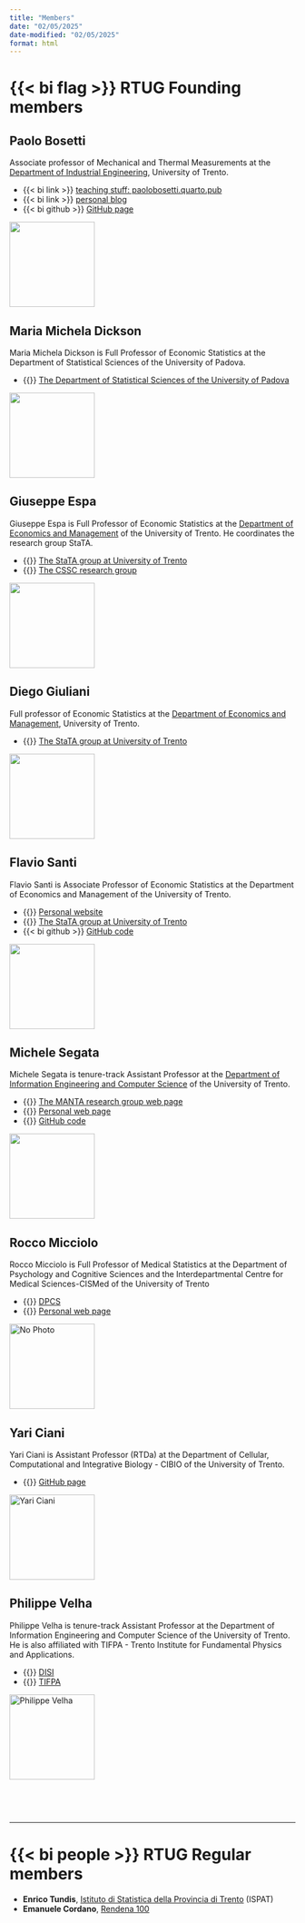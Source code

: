 ```yaml
---
title: "Members"
date: "02/05/2025"
date-modified: "02/05/2025"
format: html
---
```


# {{< bi flag >}} RTUG Founding members

## Paolo Bosetti
:::{layout="[80,20]"}
:::{#first-column}
Associate professor of Mechanical and Thermal Measurements at the [Department of Industrial Engineering](https://unitn.it/dii){target=_blank}, University of Trento. 

:::{.links-list}
* {{< bi link >}} [teaching stuff: paolobosetti.quarto.pub](https://paolobosetti.quarto.pub){target=_blank}
* {{< bi link >}} [personal blog](https://paolobosetti.quarto.pub/blog){target=_blank}
* {{< bi github >}} [GitHub page](https://github.com/pbosetti){target=_blank}
:::
:::

::: {#second-column}
![](images/PBBW.jpg){width=150 class=rounded-corners}
:::
:::

## Maria Michela Dickson
:::{layout="[80,20]"}
:::{#first-column}
Maria Michela Dickson is Full Professor of Economic Statistics at the Department of Statistical Sciences of the University of Padova.

:::{.links-list}
* {{<bi link>}} [The Department of Statistical Sciences of the University of Padova](https://www.stat.unipd.it){target="_blank"}
:::
:::

:::{#second-column}
![](images/Dickson.jpg){width=150 class=rounded-corners}
:::
:::

## Giuseppe Espa
:::{layout="[80,20]"}
:::{#first-column}
Giuseppe Espa is Full Professor of Economic Statistics at the [Department of Economics and Management](https://www.economia.unitn.it){target="_blank"} of the University of Trento. He coordinates the research group StaTA.

:::{.links-list}
* {{<bi link>}} [The StaTA group at University of Trento](http://statagroup.economia.unitn.it/){target="_blank"} 
* {{<bi link>}} [The CSSC research group](https://cssc.unitn.it/){target="_blank"}
:::
:::

:::{#second-column}
![](images/Espa.jpg){width=150 class=rounded-corners}
:::
:::

## Diego Giuliani
:::{layout="[80,20]"}
:::{#first-colum
Full professor of Economic Statistics at the [Department of Economics and Management](https://www.economia.unitn.it){target="_blank"}, University of Trento.

:::{.links-list}
* {{<bi link>}} [The StaTA group at University of Trento](http://statagroup.economia.unitn.it/){target="_blank"} 
:::
:::

:::{#second-column}
![](images/Foto_Giuliani_Diego.jpg){width=150 class=rounded-corners}
:::
:::



## Flavio Santi
:::{layout="[80,20]"}
:::{#first-column}
Flavio Santi is Associate Professor of Economic Statistics at the Department of Economics and Management of the University of Trento.

:::{.links-list}
* {{<bi link>}} [Personal website](https://www.flaviosanti.it){target="_blank"}
* {{<bi link>}} [The StaTA group at University of Trento](http://statagroup.economia.unitn.it/){target="_blank"}
* {{< bi github >}} [GitHub code](https://github.com/f-santi){target=_blank}
:::
:::

:::{#second-column}
![](images/Santi.jpg){width=150 class=rounded-corners}
:::
:::

## Michele Segata

:::{layout="[80,20]"}
:::{#first-colum
Michele Segata is tenure-track Assistant Professor at the [Department of 
Information Engineering and Computer Science](https://www.disi.unitn.it){target="_blank} of the University of Trento.

:::{.links-list}
* {{<bi link>}} [The MANTA research group web page](https://manta.disi.unitn.it){target="_blank"}
* {{<bi link>}} [Personal web page](https://disi.unitn.it/~msegata){target="_blank"}
* {{<bi github>}} [GitHub code](https://github.com/michele-segata){target="_blank"}
:::
:::

:::{#second-column}
![](https://disi.unitn.it/~msegata/assets/images/michele.jpg){width=150 class=rounded-corners}
:::
:::


## Rocco Micciolo

:::{layout="[80,20]"}
:::{#first-colum
Rocco Micciolo is Full Professor of Medical Statistics at the Department of Psychology and Cognitive Sciences and the Interdepartmental Centre for Medical Sciences-CISMed of the University of Trento

:::{.links-list}
* {{<bi link>}} [DPCS](https://www.cogsci.unitn.it){target="_blank"}
* {{<bi link>}} [Personal web page](https://hostingwin.unitn.it/micciolo){target="_blank"}
:::
:::

:::{#second-column}
![](images/unknown.jpg){width=150 class=rounded-corners alt="No Photo"}
:::
:::



## Yari Ciani

:::{layout="[80,20]"}
:::{#first-colum
Yari Ciani is Assistant Professor (RTDa) at the Department of Cellular, Computational and Integrative Biology - CIBIO of the University of Trento.

:::{.links-list}
* {{<bi github>}} [GitHub page](https://github.com/demichelislab){target="_blank"}
:::
:::

:::{#second-column}
![](images/ciani.jpg){width=150 class=rounded-corners alt="Yari Ciani"}
:::
:::



## Philippe Velha

:::{layout="[80,20]"}
:::{#first-colum
Philippe Velha is tenure-track Assistant Professor at the Department of Information Engineering and Computer Science of the University of Trento.
He is also affiliated with TIFPA - Trento Institute for Fundamental Physics and Applications.


:::{.links-list}
* {{<bi link>}} [DISI](https://www.disi.unitn.it/it/node/1509){target="_blank"}
* {{<bi link>}} [TIFPA](https://www.tifpa.infn.it){target="_blank"}
:::
:::

:::{#second-column}
![](images/velha.jpg){width=150 class=rounded-corners alt="Philippe Velha"}
:::
:::



:::{style="margin-top: 75px;"}
---
:::

# {{< bi people >}} RTUG Regular members

* **Enrico Tundis**, [Istituto di Statistica della Provincia di Trento](http://www.statistica.provincia.tn.it){target="_blank"} (ISPAT)
* **Emanuele Cordano**, [Rendena 100](http://www.rendena100.eu/){target="_blank"}
